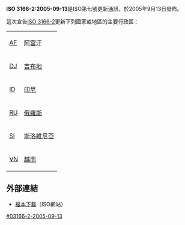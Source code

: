 {{unreferenced|time=2019-05-15T08:19:48+00:00}}
'''ISO 3166-2:2005-09-13'''是ISO第七號更新通訊，於2005年9月13日發佈。

這次宣告[[ISO_3166-2|ISO 3166-2]]更新下列國家或地區的主要行政區：

{|
|[[ISO_3166-2:AF|AF]] || [[阿富汗|阿富汗]]
|-
|[[ISO_3166-2:DJ|DJ]] || [[吉布地|吉布地]]
|-
|[[ISO_3166-2:ID|ID]] || [[印尼|印尼]]
|-
|[[ISO_3166-2:RU|RU]] || [[俄羅斯|俄羅斯]]
|-
|[[ISO_3166-2:SI|SI]] || [[斯洛維尼亞|斯洛維尼亞]]
|-
|[[ISO_3166-2:VN|VN]] || [[越南|越南]]
|}

== 外部連結 ==
* [http://www.iso.org/iso/en/prods-services/iso3166ma/03updates-on-iso-3166/nli-7.pdf 複本下載]{{Wayback|url=http://www.iso.org/iso/en/prods-services/iso3166ma/03updates-on-iso-3166/nli-7.pdf |date=20060616133205 }}（ISO網站）

[[Category:ISO_3166|#03166-2-2005-09-13]]
